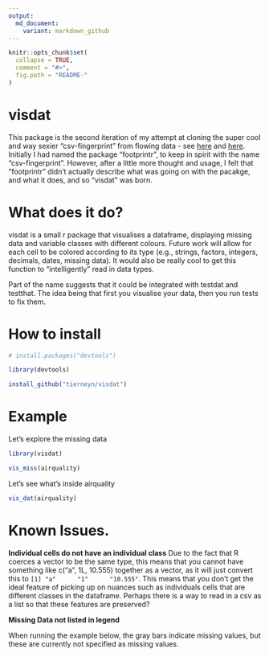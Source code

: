 ```yaml
---
output:
  md_document:
    variant: markdown_github
---
```


<!-- README.md is generated from README.Rmd. Please edit that file -->

```r
knitr::opts_chunk$set(
  collapse = TRUE,
  comment = "#>",
  fig.path = "README-"
)
```

# visdat

This package is the second iteration of my attempt at cloning the super cool and way sexier "csv-fingerprint" from flowing data - see [here](https://github.com/setosa/csv-fingerprint) and [here](https://flowingdata.com/2014/08/14/csv-fingerprint-spot-errors-in-your-data-at-a-glance/). Initially I had named the package "footprintr", to keep in spirit with the name "csv-fingerprint". However, after a little more thought and usage, I felt that "footprintr" didn't actually describe what was going on with the pacakge, and what it does, and so "visdat" was born. 

# What does it do?

visdat is a small r package that visualises a dataframe, displaying missing data and variable classes with different colours. Future work will allow for each cell to be colored according to its type (e.g., strings, factors, integers, decimals, dates, missing data). It would also be really cool to get this function to "intelligently" read in data types.

Part of the name suggests that it could be integrated with testdat and testthat. The idea being that first you visualise your data, then you run tests to fix them.


# How to install

```r
# install.packages("devtools")

library(devtools)

install_github("tierneyn/visdat")
```

# Example

Let's explore the missing data

```r
library(visdat)

vis_miss(airquality)
```

Let's see what's inside airquality

```r
vis_dat(airquality)
```

# Known Issues.
  
**Individual cells do not have an individual class**
Due to the fact that R coerces a vector to be the same type, this means that you cannot have something like c("a", 1L, 10.555) together as a vector, as it will just convert this to `[1] "a"      "1"      "10.555"`. This means that you don't get the ideal feature of picking up on nuances such as individuals cells that are different classes in the dataframe. Perhaps there is a way to read in a csv as a list so that these features are preserved?

**Missing Data not listed in legend**

When running the example below, the gray bars indicate missing values, but these are currently not specified as missing values.


